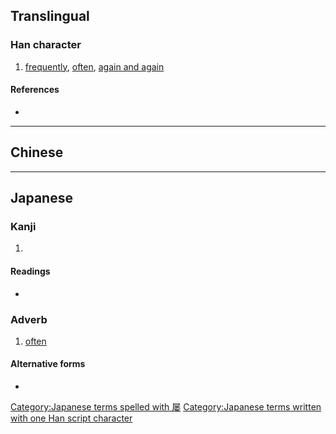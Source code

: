 {{character info/new}}
{{also|屢}}
==Translingual==

===Han character===
{{Han char|rn=44|rad=尸|as=09|sn=12|four=|canj=SFDV|ids=⿸尸娄}}

# [[frequently]], [[often]], [[again and again]]

====References====
* {{Han ref|kx=0303.181|dkj=07770|dj=0601.080|hdz=20978.190|uh=5C61|ud=23649}}

----

==Chinese==
{{zh-see|屢}}

----

==Japanese==

===Kanji===
{{ja-kanji|grade=|rs=尸09}}

# {{defn|lang=ja|sort=尸09}}

====Readings====
* {{ja-readings|goon=る|kanon=る|kun=しばしば-}}

===Adverb===
{{ja-pos|adverb|しばしば}}

# [[often]]

====Alternative forms====
* {{l/ja|屡々}}

[[Category:Japanese terms spelled with 屡]]
[[Category:Japanese terms written with one Han script character]]